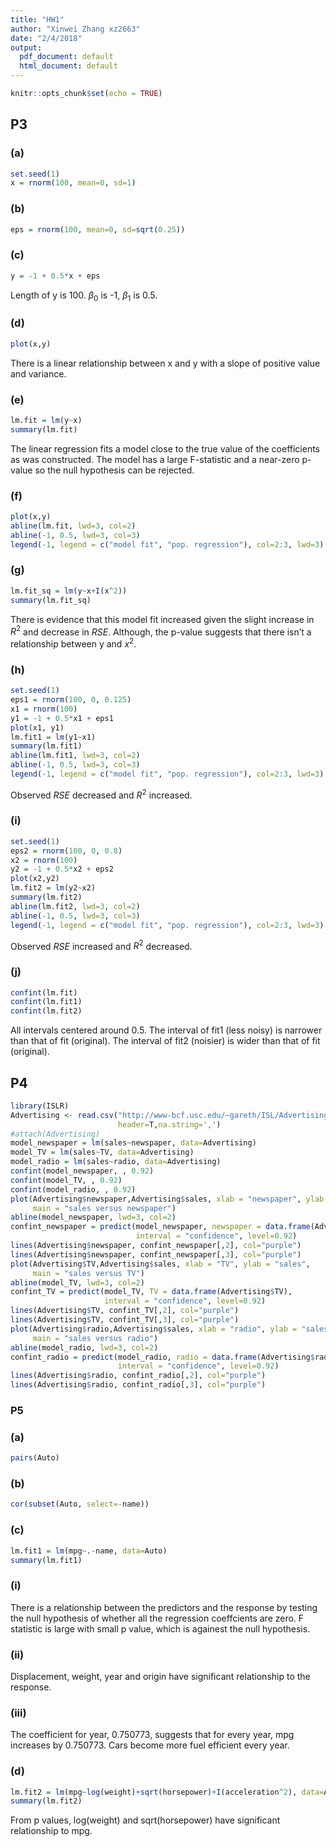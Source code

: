 ```yaml
---
title: "HW1"
author: "Xinwei Zhang xz2663"
date: "2/4/2018"
output:
  pdf_document: default
  html_document: default
---
```


```r
knitr::opts_chunk$set(echo = TRUE)
```

## P3
### (a)

```r
set.seed(1)
x = rnorm(100, mean=0, sd=1)
```

### (b)
```r
eps = rnorm(100, mean=0, sd=sqrt(0.25))
```

### (c)
```r
y = -1 + 0.5*x + eps
```
Length of y is 100. $\beta_0$ is -1, $\beta_1$ is 0.5.

### (d)
```r
plot(x,y)
```

There is a linear relationship between x and y with a slope of positive value and variance.

### (e)
```r
lm.fit = lm(y~x)
summary(lm.fit)
```

The linear regression fits a model close to the true value of the coefficients as was constructed. The model has a large F-statistic and a near-zero p-value so the null hypothesis can be rejected.

### (f)
```r
plot(x,y)
abline(lm.fit, lwd=3, col=2)
abline(-1, 0.5, lwd=3, col=3)
legend(-1, legend = c("model fit", "pop. regression"), col=2:3, lwd=3)
```

### (g)
```r
lm.fit_sq = lm(y~x+I(x^2))
summary(lm.fit_sq)
```

There is evidence that this model fit increased given the slight increase in $R^2$ and decrease in $RSE$. Although, the p-value suggests that there isn't a relationship between y and $x^2$.

### (h)
```r
set.seed(1)
eps1 = rnorm(100, 0, 0.125)
x1 = rnorm(100)
y1 = -1 + 0.5*x1 + eps1
plot(x1, y1)
lm.fit1 = lm(y1~x1)
summary(lm.fit1)
abline(lm.fit1, lwd=3, col=2)
abline(-1, 0.5, lwd=3, col=3)
legend(-1, legend = c("model fit", "pop. regression"), col=2:3, lwd=3)
```

Observed $RSE$ decreased and $R^2$ increased.

### (i)
```r
set.seed(1)
eps2 = rnorm(100, 0, 0.8)
x2 = rnorm(100)
y2 = -1 + 0.5*x2 + eps2
plot(x2,y2)
lm.fit2 = lm(y2~x2)
summary(lm.fit2)
abline(lm.fit2, lwd=3, col=2)
abline(-1, 0.5, lwd=3, col=3)
legend(-1, legend = c("model fit", "pop. regression"), col=2:3, lwd=3)
```

Observed $RSE$ increased and $R^2$ decreased.

### (j)
```r
confint(lm.fit)
confint(lm.fit1)
confint(lm.fit2)
```

All intervals centered around 0.5. The interval of fit1 (less noisy) is narrower than that of fit (original). The interval of fit2 (noisier) is wider than that of fit (original).

## P4
```r
library(ISLR)
Advertising <- read.csv("http://www-bcf.usc.edu/~gareth/ISL/Advertising.csv",
                        header=T,na.string=',')
#attach(Advertising)
model_newspaper = lm(sales~newspaper, data=Advertising)
model_TV = lm(sales~TV, data=Advertising)
model_radio = lm(sales~radio, data=Advertising)
confint(model_newspaper, , 0.92)
confint(model_TV, , 0.92)
confint(model_radio, , 0.92)
plot(Advertising$newspaper,Advertising$sales, xlab = "newspaper", ylab = "sales", 
     main = "sales versus newspaper")
abline(model_newspaper, lwd=3, col=2)
confint_newspaper = predict(model_newspaper, newspaper = data.frame(Advertising$newspaper), 
                            interval = "confidence", level=0.92)
lines(Advertising$newspaper, confint_newspaper[,2], col="purple")
lines(Advertising$newspaper, confint_newspaper[,3], col="purple")
plot(Advertising$TV,Advertising$sales, xlab = "TV", ylab = "sales", 
     main = "sales versus TV")
abline(model_TV, lwd=3, col=2)
confint_TV = predict(model_TV, TV = data.frame(Advertising$TV), 
                     interval = "confidence", level=0.92)
lines(Advertising$TV, confint_TV[,2], col="purple")
lines(Advertising$TV, confint_TV[,3], col="purple")
plot(Advertising$radio,Advertising$sales, xlab = "radio", ylab = "sales", 
     main = "sales versus radio")
abline(model_radio, lwd=3, col=2)
confint_radio = predict(model_radio, radio = data.frame(Advertising$radio), 
                        interval = "confidence", level=0.92)
lines(Advertising$radio, confint_radio[,2], col="purple")
lines(Advertising$radio, confint_radio[,3], col="purple")
```

### P5
### (a)
```r
pairs(Auto)
```

### (b)
```r
cor(subset(Auto, select=-name))
```

### (c)
```r
lm.fit1 = lm(mpg~.-name, data=Auto)
summary(lm.fit1)
```

### (i)
There is a relationship between the predictors and the response by testing the null hypothesis of whether all the regression coeffcients are zero. F statistic is large with small p value, which is againest the null hypothesis.

### (ii)
Displacement, weight, year and origin have significant relationship to the response.

### (iii)
The coefficient for year, 0.750773, suggests that for every year, mpg increases by 0.750773. Cars become more fuel efficient every year.

### (d)
```r
lm.fit2 = lm(mpg~log(weight)+sqrt(horsepower)+I(acceleration^2), data=Auto)
summary(lm.fit2)
```

From p values, log(weight) and sqrt(horsepower) have significant relationship to mpg. 




